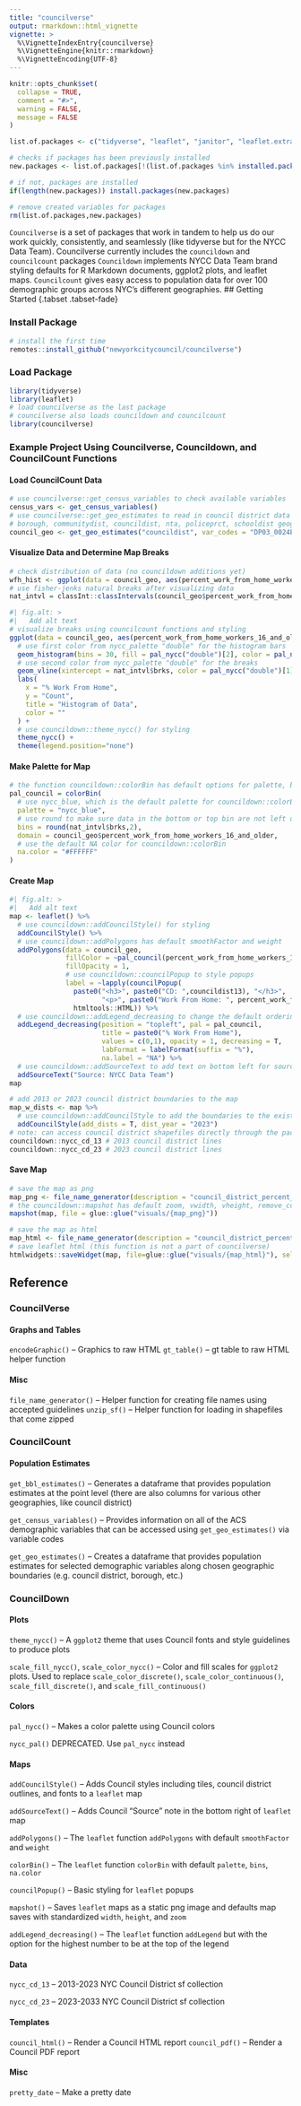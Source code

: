 ```yaml
---
title: "councilverse"
output: rmarkdown::html_vignette
vignette: >
  %\VignetteIndexEntry{councilverse}
  %\VignetteEngine{knitr::rmarkdown}
  %\VignetteEncoding{UTF-8}
---
```


```r
knitr::opts_chunk$set(
  collapse = TRUE,
  comment = "#>", 
  warning = FALSE, 
  message = FALSE
)

list.of.packages <- c("tidyverse", "leaflet", "janitor", "leaflet.extras")

# checks if packages has been previously installed
new.packages <- list.of.packages[!(list.of.packages %in% installed.packages()[,"Package"])]

# if not, packages are installed
if(length(new.packages)) install.packages(new.packages)

# remove created variables for packages
rm(list.of.packages,new.packages)
```

`Councilverse` is a set of packages that work in tandem to help us do our work quickly, consistently, and seamlessly (like tidyverse but for the NYCC Data Team). Councilverse currently includes the `councildown` and `councilcount` packages
`Councildown` implements NYCC Data Team brand styling defaults for R Markdown documents, ggplot2 plots, and leaflet maps.
`Councilcount` gives easy access to population data for over 100 demographic groups across NYC's different geographies.
## Getting Started {.tabset .tabset-fade}

### Install Package

```r
# install the first time
remotes::install_github("newyorkcitycouncil/councilverse")
```

### Load Package

```r
library(tidyverse)
library(leaflet)
# load councilverse as the last package
# councilverse also loads councildown and councilcount
library(councilverse)
```

### Example Project Using Councilverse, Councildown, and CouncilCount Functions

#### Load CouncilCount Data

```r
# use councilverse::get_census_variables to check available variables
census_vars <- get_census_variables()
# use councilverse::get_geo_estimates to read in council district data for '% work from home' using 2013 council boundaries
# borough, communitydist, councildist, nta, policeprct, schooldist geographies are available
council_geo <- get_geo_estimates("councildist", var_codes = "DP03_0024E", boundary_year = "2013")  
```

#### Visualize Data and Determine Map Breaks

```r
# check distribution of data (no councildown additions yet)
wfh_hist <- ggplot(data = council_geo, aes(percent_work_from_home_workers_16_and_older)) + geom_histogram(bins = 30)
# use fisher-jenks natural breaks after visualizing data
nat_intvl = classInt::classIntervals(council_geo$percent_work_from_home_workers_16_and_older, n = 5, style = 'fisher')
```

```r
#| fig.alt: >
#|   Add alt text
# visualize breaks using councilcount functions and styling
ggplot(data = council_geo, aes(percent_work_from_home_workers_16_and_older)) +
  # use first color from nycc_palette "double" for the histogram bars
  geom_histogram(bins = 30, fill = pal_nycc("double")[2], color = pal_nycc("double")[2]) +
  # use second color from nycc_palette "double" for the breaks
  geom_vline(xintercept = nat_intvl$brks, color = pal_nycc("double")[1]) +
  labs(
    x = "% Work From Home",
    y = "Count",
    title = "Histogram of Data",
    color = ""
  ) +
  # use councildown::theme_nycc() for styling
  theme_nycc() +
  theme(legend.position="none")

```

#### Make Palette for Map

```r
# the function councildown::colorBin has default options for palette, bins, and na.color
pal_council = colorBin(
  # use nycc_blue, which is the default palette for councildown::colorBin
  palette = "nycc_blue",
  # use round to make sure data in the bottom or top bin are not left out
  bins = round(nat_intvl$brks,2),
  domain = council_geo$percent_work_from_home_workers_16_and_older,
  # use the default NA color for councildown::colorBin
  na.color = "#FFFFFF"
)
```

#### Create Map

```r
#| fig.alt: >
#|   Add alt text
map <- leaflet() %>%
  # use councildown::addCouncilStyle() for styling
  addCouncilStyle() %>%
  # use councildown::addPolygons has default smoothFactor and weight
  addPolygons(data = council_geo,
              fillColor = ~pal_council(percent_work_from_home_workers_16_and_older),
              fillOpacity = 1,
              # use councildown::councilPopup to style popups
              label = ~lapply(councilPopup(
                paste0("<h3>", paste0("CD: ",councildist13), "</h3>",
                       "<p>", paste0("Work From Home: ", percent_work_from_home_workers_16_and_older, "%"), "</p>")),
                htmltools::HTML)) %>%
  # use councildown::addLegend_decreasing to change the default ordering of the legend
  addLegend_decreasing(position = "topleft", pal = pal_council,
                       title = paste0("% Work From Home"),
                       values = c(0,1), opacity = 1, decreasing = T,
                       labFormat = labelFormat(suffix = "%"),
                       na.label = "NA") %>%
  # use councildown::addSourceText to add text on bottom left for source
  addSourceText("Source: NYCC Data Team")
map
```

```r
# add 2013 or 2023 council district boundaries to the map
map_w_dists <- map %>%
  # use councildown::addCouncilStyle to add the boundaries to the existing map
  addCouncilStyle(add_dists = T, dist_year = "2023")
# note: can access council district shapefiles directly through the package
councildown::nycc_cd_13 # 2013 council district lines
councildown::nycc_cd_23 # 2023 council district lines
```

#### Save Map

```r
# save the map as png
map_png <- file_name_generator(description = "council_district_percent_work_from_home", date_year = 2022, file_extension = ".png")
# the councildown::mapshot has default zoom, vwidth, vheight, remove_controls
mapshot(map, file = glue::glue("visuals/{map_png}"))

# save the map as html
map_html <- file_name_generator(description = "council_district_percent_work_from_home", date_year = 2022, file_extension = ".html")
# save leaflet html (this function is not a part of councilverse)
htmlwidgets::saveWidget(map, file=glue::glue("visuals/{map_html}"), selfcontained = T)
```

## Reference {.tabset .tabset-fade}

### CouncilVerse

#### Graphs and Tables

`encodeGraphic()` -- Graphics to raw HTML
`gt_table()` -- gt table to raw HTML helper function

#### Misc

`file_name_generator()` -- Helper function for creating file names using accepted guidelines
`unzip_sf()` -- Helper function for loading in shapefiles that come zipped

### CouncilCount

#### Population Estimates

`get_bbl_estimates()` -- Generates a dataframe that provides population estimates at the point level (there are also columns for various other geographies, like council district)

`get_census_variables()` -- Provides information on all of the ACS demographic variables that can be accessed using `get_geo_estimates()` via variable codes

`get_geo_estimates()` -- Creates a dataframe that provides population estimates for selected demographic variables along chosen geographic boundaries (e.g. council district, borough, etc.)

### CouncilDown

#### Plots

`theme_nycc()` -- A `ggplot2` theme that uses Council fonts and style guidelines to produce plots

`scale_fill_nycc()`, `scale_color_nycc()` -- Color and fill scales for `ggplot2` plots. Used to replace `scale_color_discrete()`, `scale_color_continuous()`, `scale_fill_discrete()`, and `scale_fill_continuous()`

#### Colors

`pal_nycc()` -- Makes a color palette using Council colors

`nycc_pal()` DEPRECATED. Use `pal_nycc` instead

#### Maps

`addCouncilStyle()` -- Adds Council styles including tiles, council district outlines, and fonts to a `leaflet` map

`addSourceText()` -- Adds Council "Source" note in the bottom right of `leaflet` map

`addPolygons()` -- The `leaflet` function `addPolygons` with default `smoothFactor` and `weight`

`colorBin()` -- The `leaflet` function `colorBin` with default `palette`, `bins`, `na.color`

`councilPopup()` -- Basic styling for `leaflet` popups 

`mapshot()` -- Saves `leaflet` maps as a static png image and defaults map saves with standardized `width`, `height`, and `zoom`

`addLegend_decreasing()` -- The `leaflet` function `addLegend` but with the option for the highest number to be at the top of the legend

#### Data

`nycc_cd_13` -- 2013-2023 NYC Council District sf collection

`nycc_cd_23` -- 2023-2033 NYC Council District sf collection

#### Templates

`council_html()` -- Render a Council HTML report
`council_pdf()` -- Render a Council PDF report

#### Misc

`pretty_date` -- Make a pretty date
